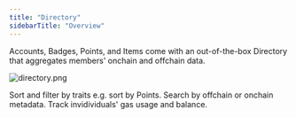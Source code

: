 ```yaml
---
title: "Directory"
sidebarTitle: "Overview"
---
```


Accounts, Badges, Points, and Items come with an out-of-the-box Directory that aggregates members' onchain and offchain data.

![directory.png](https://station-images.nyc3.digitaloceanspaces.com/23bee5bf-4108-4fd8-956b-26c1ff4b5db4.png)


<CardGroup cols={1}>
  <Card title="Sort and filter" icon="square-1" color="#ad72ff">
    Sort and filter by traits e.g. sort by Points.
  </Card>
  <Card title="Search" icon="square-2" color="#ad72ff">
    Search by offchain or onchain metadata.
  </Card>
  <Card title="Gas Balance" icon="square-3" color="#ad72ff">
    Track invidividuals' gas usage and balance.
  </Card>
</CardGroup>

